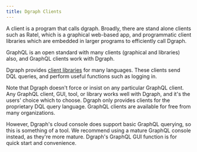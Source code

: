 ```yaml
---
title: Dgraph Clients
---
```


A client is a program that calls dgraph. Broadly, there are stand alone clients
such as Ratel, which is a graphical web-based app, and programmatic client
libraries which are embedded in larger programs to efficiently call Dgraph.

GraphQL is an open standard with many clients (graphical and libraries) also,
and GraphQL clients work with Dgraph.

Dgraph provides [client libraries](/dgraph/sdks/overview) for many languages.
These clients send DQL queries, and perform useful functions such as logging in.

Note that Dgraph doesn't force or insist on any particular GraphQL client. Any
GraphQL client, GUI, tool, or library works well with Dgraph, and it's the
users' choice which to choose. Dgraph only provides clients for the proprietary
DQL query language. GraphQL clients are available for free from many
organizations.

However, Dgraph's cloud console does support basic GraphQL querying, so this is
something of a tool. We recommend using a mature GraphQL console instead, as
they're more mature. Dgraph's GraphQL GUI function is for quick start and
convenience.
